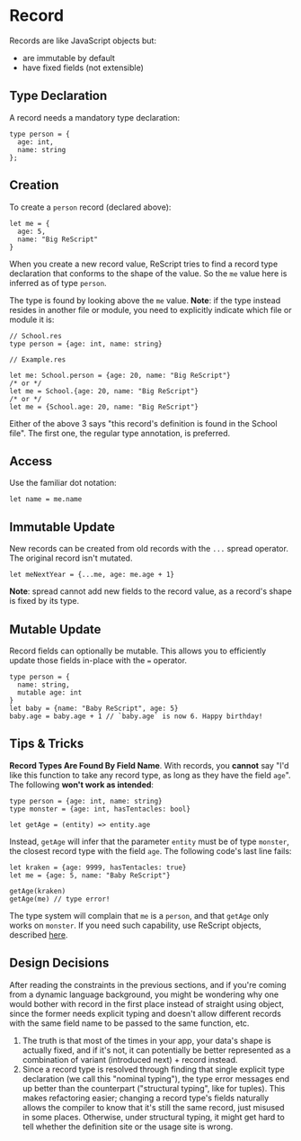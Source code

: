 # Record

Records are like JavaScript objects but:

- are immutable by default
- have fixed fields (not extensible)

## Type Declaration

A record needs a mandatory type declaration:

```res
type person = {
  age: int,
  name: string
};
```

## Creation

To create a `person` record (declared above):

```res
let me = {
  age: 5,
  name: "Big ReScript"
}
```

When you create a new record value, ReScript tries to find a record type declaration that conforms to the shape of the value. So the `me` value here is inferred as of type `person`.

The type is found by looking above the `me` value. **Note**: if the type instead resides in another file or module, you need to explicitly indicate which file or module it is:

```res
// School.res
type person = {age: int, name: string}
```

```res
// Example.res

let me: School.person = {age: 20, name: "Big ReScript"}
/* or */
let me = School.{age: 20, name: "Big ReScript"}
/* or */
let me = {School.age: 20, name: "Big ReScript"}
```

Either of the above 3 says "this record's definition is found in the School file". The first one, the regular type annotation, is preferred.

## Access

Use the familiar dot notation:

```res
let name = me.name
```

## Immutable Update

New records can be created from old records with the `...` spread operator. The original record isn't mutated.

```res
let meNextYear = {...me, age: me.age + 1}
```

**Note**: spread cannot add new fields to the record value, as a record's shape is fixed by its type.

## Mutable Update

Record fields can optionally be mutable. This allows you to efficiently update those fields in-place with the `=` operator.

```res
type person = {
  name: string,
  mutable age: int
}
let baby = {name: "Baby ReScript", age: 5}
baby.age = baby.age + 1 // `baby.age` is now 6. Happy birthday!
```

## Tips & Tricks

**Record Types Are Found By Field Name**. With records, you **cannot** say "I'd like this function to take any record type, as long as they have the field `age`". The following **won't work as intended**:

```res
type person = {age: int, name: string}
type monster = {age: int, hasTentacles: bool}

let getAge = (entity) => entity.age
```

Instead, `getAge` will infer that the parameter `entity` must be of type `monster`, the closest record type with the field `age`. The following code's last line fails:

```res
let kraken = {age: 9999, hasTentacles: true}
let me = {age: 5, name: "Baby ReScript"}

getAge(kraken)
getAge(me) // type error!
```

The type system will complain that `me` is a `person`, and that `getAge` only works on `monster`. If you need such capability, use ReScript objects, described [here](object.md).

## Design Decisions

After reading the constraints in the previous sections, and if you're coming from a dynamic language background, you might be wondering why one would bother with record in the first place instead of straight using object, since the former needs explicit typing and doesn't allow different records with the same field name to be passed to the same function, etc.

1. The truth is that most of the times in your app, your data's shape is actually fixed, and if it's not, it can potentially be better represented as a combination of variant (introduced next) + record instead.
2. Since a record type is resolved through finding that single explicit type declaration (we call this "nominal typing"), the type error messages end up better than the counterpart ("structural typing", like for tuples). This makes refactoring easier; changing a record type's fields naturally allows the compiler to know that it's still the same record, just misused in some places. Otherwise, under structural typing, it might get hard to tell whether the definition site or the usage site is wrong.
